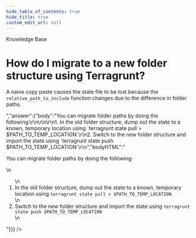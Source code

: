 ```yaml
---
hide_table_of_contents: true
hide_title: true
custom_edit_url: null
---
```



<head>
  <link rel="canonical" href="https://github.com/gruntwork-io/knowledge-base/discussions/229" />
</head>

<CenterLayout>
<span className="searchCategory">Knowledge Base</span>
<h1>How do I migrate to a new folder structure using Terragrunt?</h1>
<GitHub discussion={{"id":"D_kwDOF8slf84AO5vu","number":229,"author":{"login":"yorinasub17"},"title":"How do I migrate to a new folder structure using Terragrunt?","body":"A naive copy paste causes the state file to be lost because the `relative_path_to_include` function changes due to the difference in folder paths.","bodyHTML":"<p dir=\"auto\">A naive copy paste causes the state file to be lost because the <code class=\"notranslate\">relative_path_to_include</code> function changes due to the difference in folder paths.</p>","answer":{"body":"You can migrate folder paths by doing the following:\r\n\r\n\r\n1. In the old folder structure, dump out the state to a known, temporary location using `terragrunt state pull > $PATH_TO_TEMP_LOCATION`\r\n2. Switch to the new folder structure and import the state using `terragrunt state push $PATH_TO_TEMP_LOCATION`\r\n","bodyHTML":"<p dir=\"auto\">You can migrate folder paths by doing the following:</p>\n<ol dir=\"auto\">\n<li>In the old folder structure, dump out the state to a known, temporary location using <code class=\"notranslate\">terragrunt state pull &gt; $PATH_TO_TEMP_LOCATION</code></li>\n<li>Switch to the new folder structure and import the state using <code class=\"notranslate\">terragrunt state push $PATH_TO_TEMP_LOCATION</code></li>\n</ol>"}}} />

</CenterLayout>
  

<!-- ##DOCS-SOURCER-START
{
  "sourcePlugin": "github-discussions",
  "hash": "eb1e8e06ab12e7f331a651599a7164a4"
}
##DOCS-SOURCER-END -->
